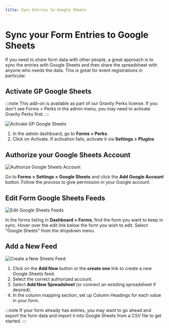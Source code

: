 ```yaml
---
title: Sync Entries to Google Sheets
---
```


# Sync your Form Entries to Google Sheets

If you need to share form data with other people, a great approach is to sync the entries with Google Sheets and then share the spreadsheet with anyone who needs the data. This is great for event registrations in particular.

## Activate GP Google Sheets

:::note
This add-on is available as part of our Gravity Perks license. If you don't see Forms > Perks in the admin menu, you may need to activate Gravity Perks first.
:::

![Activate GP Google Sheets](./img/activate-gp-google-sheets.jpg)

1. In the admin dashboard, go to **Forms > Perks**.
2. Click on Activate. If activation fails, activate it via **Settings > Plugins**

## Authorize your Google Sheets Account

![Authorize Google Sheets Account](./img/activate-google-sheets-account.jpg)

Go to **Forms > Settings > Google Sheets** and click the **Add Google Account** button. Follow the process to give permission in your Google account.

## Edit Form Google Sheets Feeds

![Edit Google Sheets Feeds](./img/edit-google-sheets-feed.jpg)

In the forms listing in **Dashboard > Forms**, find the form you want to keep in sync. Hover over the edit link below the form you wish to edit. Select "Google Sheets" from the dropdown menu.

## Add a New Feed

![Create a New Sheets Feed](./img/create-new-sheets-feed.jpg)

1. Click on the **Add New** button or the **create one** link to create a new Google Sheets feed.
2. Select the correct authorized account.
3. Select **Add New Spreadsheet** (or connect an exisiting spreadsheet if desired).
4. In the column mapping section, set up Column Headings for each value in your form.

:::note
If your form already has entries, you may want to go ahead and export the form data and import it into Google Sheets from a CSV file to get started.
:::